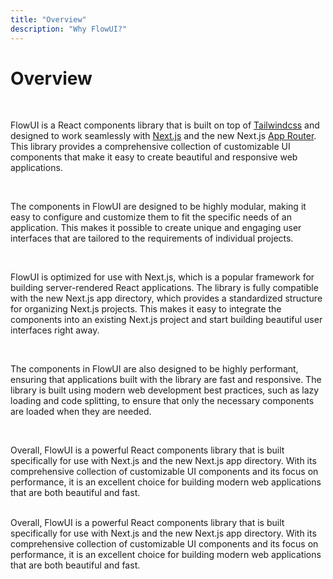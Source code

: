 ```yaml
---
title: "Overview"
description: "Why FlowUI?"
---
```


# Overview

<br />

FlowUI is a React components library that is built on top of
[Tailwindcss](https://tailwindcss.com) and designed to work
seamlessly with [Next.js](https://nextjs.org) and the new Next.js
[App Router](https://nextjs.org/docs/app). This library provides
a comprehensive collection of customizable UI components that make
it easy to create beautiful and responsive web applications.

<br />

The components in FlowUI are designed to be highly modular, making it easy
to configure and customize them to fit the specific needs of an application.
This makes it possible to create unique and engaging user interfaces that
are tailored to the requirements of individual projects.

<br />

FlowUI is optimized for use with Next.js, which is a popular framework for
building server-rendered React applications. The library is fully compatible
with the new Next.js app directory, which provides a standardized structure
for organizing Next.js projects. This makes it easy to integrate the
components into an existing Next.js project and start building beautiful
user interfaces right away.

<br />

The components in FlowUI are also designed to be highly performant, ensuring
that applications built with the library are fast and responsive. The
library is built using modern web development best practices, such as lazy
loading and code splitting, to ensure that only the necessary components are
loaded when they are needed.

<br />

Overall, FlowUI is a powerful React components library that is built
specifically for use with Next.js and the new Next.js app directory. With
its comprehensive collection of customizable UI components and its focus on
performance, it is an excellent choice for building modern web applications
that are both beautiful and fast.

<br />

<div>
  Overall, FlowUI is a powerful React components library that is built
  specifically for use with Next.js and the new Next.js app directory. With its
  comprehensive collection of customizable UI components and its focus on
  performance, it is an excellent choice for building modern web applications
  that are both beautiful and fast.
</div>
